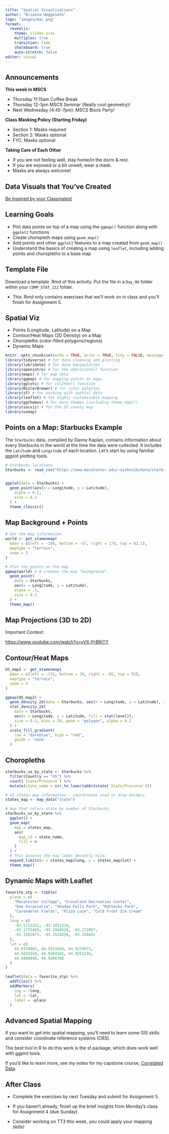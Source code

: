 ```yaml
---
title: "Spatial Visualizations"
author: "Brianna Heggeseth"
logo: "images/mac.png"
format: 
  revealjs:
    theme: slides.scss
    multiplex: true
    transition: fade
    chalkboard: true
    auto-stretch: false
editor: visual
---
```


## Announcements {.unnumbered .smaller}

**This week in MSCS**

-   Thursday 11:15am Coffee Break
-   Thursday 12-1pm MSCS Seminar (Really cool geometry)!
-   Next Wednesday (4:45-7pm): MSCS Block Party!

**Class Masking Policy (Starting Friday)**

-   Section 1: Masks required
-   Section 2: Masks optional
-   FYC: Masks optional

**Taking Care of Each Other**

-   If you are not feeling well, stay home/in the dorm & rest.
-   If you are exposed or a bit unwell, wear a mask.
-   Masks are always welcome!

## Data Visuals that You've Created {.unnumbered .smaller}

[Be Inspired by your Classmates!](https://docs.google.com/presentation/d/1fFcL0JRvGYz6AxGJ9Y53m6VBDX4J4i605jcC3qqVMNk/edit?usp=sharing)

## Learning Goals {.unnumbered}

-   Plot data points on top of a map using the `ggmap()` function along with `ggplot2` functions\
-   Create choropleth maps using `geom_map()`\
-   Add points and other `ggplot2` features to a map created from `geom_map()`\
-   Understand the basics of creating a map using `leaflet`, including adding points and choropleths to a base map

## Template File {.unnumbered}

Download a template .Rmd of this activity. Put the file in a `Day_06` folder within your `COMP_STAT_112` folder.

-   This .Rmd only contains exercises that we'll work on in class and you'll finish for Assignment 5.

## Spatial Viz {.unnumbered}

-   Points (Longitude, Latitude) on a Map
-   Contour/Heat Maps (2D Density) on a Map
-   Choropleths (color-filled polygons/regions)
-   Dynamic Maps

```r
knitr::opts_chunk$set(echo = TRUE, error = TRUE, tidy = FALSE, message = FALSE, cache.extra = packageVersion("tufte"),warning=FALSE)
library(tidyverse) # for data cleaning and plotting
library(lubridate) # for date manipulation
library(openintro) # for the abbr2state() function
library(maps) # for map data
library(ggmap) # for mapping points on maps
library(gplots) # for col2hex() function
library(RColorBrewer) # for color palettes
library(sf) # for working with spatial data
library(leaflet) # for highly customizable mapping
library(ggthemes) # for more themes (including theme_map())
library(socviz) # for the US county map
library(usmap) 
```

## Points on a Map: Starbucks Example {.unnumbered .smaller .scrollable}

The `Starbucks` data, compiled by Danny Kaplan, contains information about every Starbucks in the world at the time the data were collected. It includes the `Latitude` and `Longitude` of each location. Let's start by using familiar ggplot plotting tools.

```r
# Starbucks locations
Starbucks <- read_csv("https://www.macalester.edu/~ajohns24/data/starbucks.csv")


ggplot(data = Starbucks) +
  geom_point(aes(x = Longitude, y = Latitude),
    alpha = 0.2,
    size = 0.2
  ) +
  theme_classic()
```

## Map Background + Points {.unnumbered .smaller .scrollable}

```r
# Get the map information
world <- get_stamenmap(
  bbox = c(left = -180, bottom = -57, right = 179, top = 82.1),
  maptype = "terrain",
  zoom = 2
)

# Plot the points on the map
ggmap(world) + # creates the map "background"
  geom_point(
    data = Starbucks,
    aes(x = Longitude, y = Latitude),
    alpha = .3,
    size = 0.2
  ) +
  theme_map()
```

## Map Projections (3D to 2D) {.unnumbered .smaller .scrollable}

Important Context:

<https://www.youtube.com/watch?v=vVX-PrBRtTY>

## Contour/Heat Maps {.unnumbered .smaller .scrollable}

```r
US_map2 <- get_stamenmap(
  bbox = c(left = -132, bottom = 20, right = -65, top = 55),
  maptype = "terrain",
  zoom = 4
)

ggmap(US_map2) +
  geom_density_2d(data = Starbucks, aes(x = Longitude, y = Latitude), size = 0.3, color='darkblue') +
  stat_density_2d(
    data = Starbucks,
    aes(x = Longitude, y = Latitude, fill = stat(level)),
    size = 0.1, bins = 20, geom = "polygon", alpha = 0.2
  ) +
  scale_fill_gradient(
    low = "darkblue", high = "red",
    guide = 'none'
  )
```

## Choropleths {.unnumbered .smaller .scrollable}

```r
starbucks_us_by_state <- Starbucks %>%
  filter(Country == "US") %>%
  count(`State/Province`) %>%
  mutate(state_name = str_to_lower(abbr2state(`State/Province`)))

# US states map information - coordinates used to draw borders
states_map <- map_data("state")

# map that colors state by number of Starbucks
starbucks_us_by_state %>%
  ggplot() +
  geom_map(
    map = states_map,
    aes(
      map_id = state_name,
      fill = n
    )
  ) +
  # This assures the map looks decently nice:
  expand_limits(x = states_map$long, y = states_map$lat) +
  theme_map()
```

## Dynamic Maps with Leaflet {.unnumbered .smaller .scrollable}

```r
favorite_stp <- tibble(
  place = c(
    "Macalester College", "Groveland Recreation Center",
    "Due Focacceria", "Shadow Falls Park", "Mattocks Park",
    "Carondelet Fields", "Pizza Luce", "Cold Front Ice Cream"
  ),
  long = c(
    -93.1712321, -93.1851310,
    -93.1775469, -93.1944518, -93.171057,
    -93.1582673, -93.1524256, -93.156652
  ),
  lat = c(
    44.9378965, 44.9351034, 44.9274973,
    44.9433359, 44.9284142, 44.9251236,
    44.9468848, 44.9266768
  )
)

leaflet(data = favorite_stp) %>%
  addTiles() %>%
  addMarkers(
    lng = ~long,
    lat = ~lat,
    label = ~place
  )
```

## Advanced Spatial Mapping {.unnumbered .smaller .scrollable}

If you want to get into spatial mapping, you'll need to learn some GIS skills and consider coordinate reference systems (CRS).

The best tool in R to do this work is the sf package, which does work well with ggplot tools.

If you'd like to learn more, see my notes for my capstone course, [Correlated Data](https://bcheggeseth.github.io/CorrelatedData/spatial-data.html).

## After Class {.unnumbered .smaller .scrollable}

-   Complete the exercises by next Tuesday and submit for Assignment 5.

-   If you haven't already, finish up the brief insights from Monday's class for Assignment 4 (due Sunday).

-   Consider working on TT3 this week, you could apply your mapping skills!
